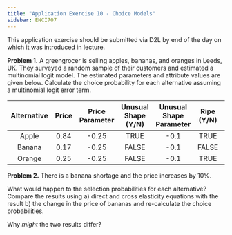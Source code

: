 ```yaml
---
title: "Application Exercise 10 - Choice Models"
sidebar: ENCI707
---
```


::: callout-important
This application exercise should be submitted via D2L by end of the day on which it was introduced in lecture.
:::

**Problem 1.**	A greengrocer is selling apples, bananas, and oranges in Leeds, UK. They surveyed a random sample of their customers and estimated a multinomial logit model. The estimated parameters and attribute values are given below. Calculate the choice probability for each alternative assuming a multinomial logit error term.

|     Alternative    |     Price    |     Price     Parameter    |     Unusual     Shape (Y/N)    |     Unusual     Shape     Parameter    |     Ripe      (Y/N)    |     Ripeness     Parameter    |     Alternative     Specific     Constant    |
|:------------------:|:------------:|:--------------------------:|:------------------------------:|:--------------------------------------:|:----------------------:|:-----------------------------:|:--------------------------------------------:|
|        Apple       |      0.84    |            -0.25           |               TRUE             |                   -0.1                 |           TRUE         |               0.3             |                       0                      |
|        Banana      |      0.17    |            -0.25           |              FALSE             |                   -0.1                 |          FALSE         |               0.3             |                      0.7                     |
|        Orange      |      0.25    |            -0.25           |              FALSE             |                   -0.1                 |           TRUE         |               0.3             |                      -0.9                    |



**Problem 2.**	There is a banana shortage and the price increases by 10%. 

What would happen to the selection probabilities for each alternative? Compare the results using 
a) direct and cross elasticity equations with the result
b) the change in the price of bananas and re-calculate the choice probabilities. 

Why *might* the two results differ?
